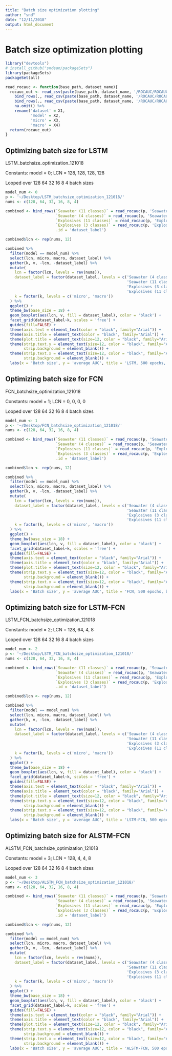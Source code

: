 ```yaml
---
title: "Batch size optimization plotting"
author: "snd"
date: "12/11/2018"
output: html_document
---
```



# Batch size optimization plotting

```r
library("devtools")
# install_github("sndean/packageSets")
library(packageSets)
packageSet(all)
```

```r
read_rocauc <- function(base_path, dataset_name){
  rocauc_out <- read_csv(paste(base_path, dataset_name, '/ROCAUC/ROCAUCs_1.csv', sep = ''), col_names = FALSE) %>% 
    bind_rows(., read_csv(paste(base_path, dataset_name, '/ROCAUC/ROCAUCs_2.csv', sep = ''), col_names = FALSE)) %>%
    bind_rows(., read_csv(paste(base_path, dataset_name, '/ROCAUC/ROCAUCs_3.csv', sep = ''), col_names = FALSE)) %>% 
    na.omit() %>% 
    rename('dataset' = X1,
           'model' = X2,
           'micro' = X3,
           'macro' = X4)
  return(rocauc_out)
}
```







## Optimizing batch size for LSTM

LSTM_batchsize_optimization_121018

Constants: 
model = 0; 
LCN = 128, 128, 128, 128

Looped over 128 64 32 16 8 4 batch sizes


```r
model_num <- 0
p <- '~/Desktop/LSTM_batchsize_optimization_121018/'
nums <- c(128, 64, 32, 16, 8, 4)

combined <- bind_rows(`Seawater (11 classes)` = read_rocauc(p, 'Seawater'), 
                      `Seawater (4 classes)` = read_rocauc(p, 'Seawater_4cats'), 
                      `Explosives (11 classes)` = read_rocauc(p, 'Explosives'), 
                      `Explosives (3 classes)` = read_rocauc(p, 'Explosives_3cats'), 
                      .id = 'dataset_label')

combined$lcn <- rep(nums, 12)
```



```r
combined %>% 
  filter(model == model_num) %>% 
  select(lcn, micro, macro, dataset_label) %>% 
  gather(k, v, -lcn, -dataset_label) %>% 
  mutate(
    lcn = factor(lcn, levels = rev(nums)),
    dataset_label = factor(dataset_label, levels = c('Seawater (4 classes)', 
                                                     'Seawater (11 classes)',
                                                     'Explosives (3 classes)',
                                                     'Explosives (11 classes)')),
    k = factor(k, levels = c('micro', 'macro'))
  ) %>% 
  ggplot() +
  theme_bw(base_size = 18) +
  geom_boxplot(aes(lcn, v, fill = dataset_label), color = 'black') +
  facet_grid(dataset_label~k, scales = 'free') +
  guides(fill=FALSE) +
  theme(axis.text = element_text(color = "black", family="Arial")) +
  theme(axis.title = element_text(color = "black", family="Arial")) +
  theme(plot.title = element_text(size=12, color = "black", family="Arial")) +
  theme(strip.text.y = element_text(size=12, color = "black", family="Arial"), 
        strip.background = element_blank()) +
  theme(strip.text.x = element_text(size=12, color = "black", family="Arial"), 
        strip.background = element_blank()) +
  labs(x = 'Batch size', y = 'average AUC', title = 'LSTM, 500 epochs, batch size optimization')
```







## Optimizing batch size for FCN

FCN_batchsize_optimization_121018

Constants: 
model = 1; 
LCN = 0, 0, 0, 0

Looped over 128 64 32 16 8 4 batch sizes


```r
model_num <- 1
p <- '~/Desktop/FCN_batchsize_optimization_121018/'
nums <- c(128, 64, 32, 16, 8, 4)

combined <- bind_rows(`Seawater (11 classes)` = read_rocauc(p, 'Seawater'), 
                      `Seawater (4 classes)` = read_rocauc(p, 'Seawater_4cats'), 
                      `Explosives (11 classes)` = read_rocauc(p, 'Explosives'), 
                      `Explosives (3 classes)` = read_rocauc(p, 'Explosives_3cats'), 
                      .id = 'dataset_label')

combined$lcn <- rep(nums, 12)
```



```r
combined %>% 
  filter(model == model_num) %>% 
  select(lcn, micro, macro, dataset_label) %>% 
  gather(k, v, -lcn, -dataset_label) %>% 
  mutate(
    lcn = factor(lcn, levels = rev(nums)),
    dataset_label = factor(dataset_label, levels = c('Seawater (4 classes)', 
                                                     'Seawater (11 classes)',
                                                     'Explosives (3 classes)',
                                                     'Explosives (11 classes)')),
    k = factor(k, levels = c('micro', 'macro'))
  ) %>% 
  ggplot() +
  theme_bw(base_size = 18) +
  geom_boxplot(aes(lcn, v, fill = dataset_label), color = 'black') +
  facet_grid(dataset_label~k, scales = 'free') +
  guides(fill=FALSE) +
  theme(axis.text = element_text(color = "black", family="Arial")) +
  theme(axis.title = element_text(color = "black", family="Arial")) +
  theme(plot.title = element_text(size=12, color = "black", family="Arial")) +
  theme(strip.text.y = element_text(size=12, color = "black", family="Arial"), 
        strip.background = element_blank()) +
  theme(strip.text.x = element_text(size=12, color = "black", family="Arial"), 
        strip.background = element_blank()) +
  labs(x = 'Batch size', y = 'average AUC', title = 'FCN, 500 epochs, batch size optimization')
```














## Optimizing batch size for LSTM-FCN

LSTM_FCN_batchsize_optimization_121018

Constants: 
model = 2; 
LCN = 128, 64, 4, 8

Looped over 128 64 32 16 8 4 batch sizes


```r
model_num <- 2
p <- '~/Desktop/LSTM_FCN_batchsize_optimization_121018/'
nums <- c(128, 64, 32, 16, 8, 4)

combined <- bind_rows(`Seawater (11 classes)` = read_rocauc(p, 'Seawater'), 
                      `Seawater (4 classes)` = read_rocauc(p, 'Seawater_4cats'), 
                      `Explosives (11 classes)` = read_rocauc(p, 'Explosives'), 
                      `Explosives (3 classes)` = read_rocauc(p, 'Explosives_3cats'), 
                      .id = 'dataset_label')

combined$lcn <- rep(nums, 12)
```



```r
combined %>% 
  filter(model == model_num) %>% 
  select(lcn, micro, macro, dataset_label) %>% 
  gather(k, v, -lcn, -dataset_label) %>% 
  mutate(
    lcn = factor(lcn, levels = rev(nums)),
    dataset_label = factor(dataset_label, levels = c('Seawater (4 classes)', 
                                                     'Seawater (11 classes)',
                                                     'Explosives (3 classes)',
                                                     'Explosives (11 classes)')),
    k = factor(k, levels = c('micro', 'macro'))
  ) %>% 
  ggplot() +
  theme_bw(base_size = 18) +
  geom_boxplot(aes(lcn, v, fill = dataset_label), color = 'black') +
  facet_grid(dataset_label~k, scales = 'free') +
  guides(fill=FALSE) +
  theme(axis.text = element_text(color = "black", family="Arial")) +
  theme(axis.title = element_text(color = "black", family="Arial")) +
  theme(plot.title = element_text(size=12, color = "black", family="Arial")) +
  theme(strip.text.y = element_text(size=12, color = "black", family="Arial"), 
        strip.background = element_blank()) +
  theme(strip.text.x = element_text(size=12, color = "black", family="Arial"), 
        strip.background = element_blank()) +
  labs(x = 'Batch size', y = 'average AUC', title = 'LSTM-FCN, 500 epochs, batch size optimization')
```










## Optimizing batch size for ALSTM-FCN

ALSTM_FCN_batchsize_optimization_121018

Constants: 
model = 3; 
LCN = 128, 4, 4, 8

Looped over 128 64 32 16 8 4 batch sizes


```r
model_num <- 3
p <- '~/Desktop/ALSTM_FCN_batchsize_optimization_121018/'
nums <- c(128, 64, 32, 16, 8, 4)

combined <- bind_rows(`Seawater (11 classes)` = read_rocauc(p, 'Seawater'), 
                      `Seawater (4 classes)` = read_rocauc(p, 'Seawater_4cats'), 
                      `Explosives (11 classes)` = read_rocauc(p, 'Explosives'), 
                      `Explosives (3 classes)` = read_rocauc(p, 'Explosives_3cats'), 
                      .id = 'dataset_label')

combined$lcn <- rep(nums, 12)
```

```r
combined %>% 
  filter(model == model_num) %>% 
  select(lcn, micro, macro, dataset_label) %>% 
  gather(k, v, -lcn, -dataset_label) %>% 
  mutate(
    lcn = factor(lcn, levels = rev(nums)),
    dataset_label = factor(dataset_label, levels = c('Seawater (4 classes)', 
                                                     'Seawater (11 classes)',
                                                     'Explosives (3 classes)',
                                                     'Explosives (11 classes)')),
    k = factor(k, levels = c('micro', 'macro'))
  ) %>% 
  ggplot() +
  theme_bw(base_size = 18) +
  geom_boxplot(aes(lcn, v, fill = dataset_label), color = 'black') +
  facet_grid(dataset_label~k, scales = 'free') +
  guides(fill=FALSE) +
  theme(axis.text = element_text(color = "black", family="Arial")) +
  theme(axis.title = element_text(color = "black", family="Arial")) +
  theme(plot.title = element_text(size=12, color = "black", family="Arial")) +
  theme(strip.text.y = element_text(size=12, color = "black", family="Arial"), 
        strip.background = element_blank()) +
  theme(strip.text.x = element_text(size=12, color = "black", family="Arial"), 
        strip.background = element_blank()) +
  labs(x = 'Batch size', y = 'average AUC', title = 'ALSTM-FCN, 500 epochs, batch size optimization')
```


